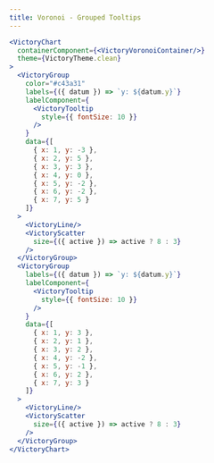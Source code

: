```yaml
---
title: Voronoi - Grouped Tooltips
---
```


```jsx live
<VictoryChart 
  containerComponent={<VictoryVoronoiContainer/>}
  theme={VictoryTheme.clean}
>
  <VictoryGroup
    color="#c43a31"
    labels={({ datum }) => `y: ${datum.y}`}
    labelComponent={
      <VictoryTooltip
        style={{ fontSize: 10 }}
      />
    }
    data={[
      { x: 1, y: -3 },
      { x: 2, y: 5 },
      { x: 3, y: 3 },
      { x: 4, y: 0 },
      { x: 5, y: -2 },
      { x: 6, y: -2 },
      { x: 7, y: 5 }
    ]}
  >
    <VictoryLine/>
    <VictoryScatter
      size={({ active }) => active ? 8 : 3}
    />
  </VictoryGroup>
  <VictoryGroup
    labels={({ datum }) => `y: ${datum.y}`}
    labelComponent={
      <VictoryTooltip
        style={{ fontSize: 10 }}
      />
    }
    data={[
      { x: 1, y: 3 },
      { x: 2, y: 1 },
      { x: 3, y: 2 },
      { x: 4, y: -2 },
      { x: 5, y: -1 },
      { x: 6, y: 2 },
      { x: 7, y: 3 }
    ]}
  >
    <VictoryLine/>
    <VictoryScatter
      size={({ active }) => active ? 8 : 3}
    />
  </VictoryGroup>
</VictoryChart>
```
